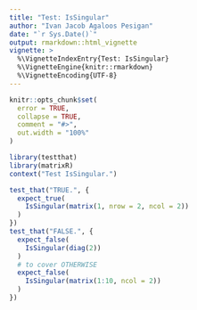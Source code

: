 ```yaml
---
title: "Test: IsSingular"
author: "Ivan Jacob Agaloos Pesigan"
date: "`r Sys.Date()`"
output: rmarkdown::html_vignette
vignette: >
  %\VignetteIndexEntry{Test: IsSingular}
  %\VignetteEngine{knitr::rmarkdown}
  %\VignetteEncoding{UTF-8}
---
```



```r
knitr::opts_chunk$set(
  error = TRUE,
  collapse = TRUE,
  comment = "#>",
  out.width = "100%"
)
```



```r
library(testthat)
library(matrixR)
context("Test IsSingular.")
```



```r
test_that("TRUE.", {
  expect_true(
    IsSingular(matrix(1, nrow = 2, ncol = 2))
  )
})
test_that("FALSE.", {
  expect_false(
    IsSingular(diag(2))
  )
  # to cover OTHERWISE
  expect_false(
    IsSingular(matrix(1:10, ncol = 2))
  )
})
```

